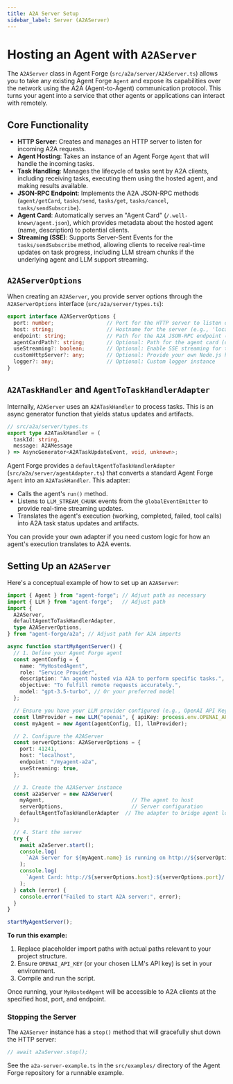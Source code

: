 ```yaml
---
title: A2A Server Setup
sidebar_label: Server (A2AServer)
---
```



# Hosting an Agent with `A2AServer`

The `A2AServer` class in Agent Forge (`src/a2a/server/A2AServer.ts`) allows you to take any existing Agent Forge `Agent` and expose its capabilities over the network using the A2A (Agent-to-Agent) communication protocol. This turns your agent into a service that other agents or applications can interact with remotely.

## Core Functionality

-   **HTTP Server**: Creates and manages an HTTP server to listen for incoming A2A requests.
-   **Agent Hosting**: Takes an instance of an Agent Forge `Agent` that will handle the incoming tasks.
-   **Task Handling**: Manages the lifecycle of tasks sent by A2A clients, including receiving tasks, executing them using the hosted agent, and making results available.
-   **JSON-RPC Endpoint**: Implements the A2A JSON-RPC methods (`agent/getCard`, `tasks/send`, `tasks/get`, `tasks/cancel`, `tasks/sendSubscribe`).
-   **Agent Card**: Automatically serves an "Agent Card" (`/.well-known/agent.json`), which provides metadata about the hosted agent (name, description) to potential clients.
-   **Streaming (SSE)**: Supports Server-Sent Events for the `tasks/sendSubscribe` method, allowing clients to receive real-time updates on task progress, including LLM stream chunks if the underlying agent and LLM support streaming.

## `A2AServerOptions`

When creating an `A2AServer`, you provide server options through the `A2AServerOptions` interface (`src/a2a/server/types.ts`):

```typescript
export interface A2AServerOptions {
  port: number;                 // Port for the HTTP server to listen on (e.g., 41241)
  host: string;                 // Hostname for the server (e.g., 'localhost', '0.0.0.0')
  endpoint: string;             // Path for the A2A JSON-RPC endpoint (e.g., '/a2a')
  agentCardPath?: string;       // Optional: Path for the agent card (defaults to '/.well-known/agent.json')
  useStreaming?: boolean;       // Optional: Enable SSE streaming for tasks/sendSubscribe (defaults to true)
  customHttpServer?: any;       // Optional: Provide your own Node.js http.Server instance
  logger?: any;                 // Optional: Custom logger instance
}
```

## `A2ATaskHandler` and `AgentToTaskHandlerAdapter`

Internally, `A2AServer` uses an `A2ATaskHandler` to process tasks. This is an async generator function that yields status updates and artifacts.

```typescript
// src/a2a/server/types.ts
export type A2ATaskHandler = (
  taskId: string,
  message: A2AMessage
) => AsyncGenerator<A2ATaskUpdateEvent, void, unknown>;
```

Agent Forge provides a `defaultAgentToTaskHandlerAdapter` (`src/a2a/server/agentAdapter.ts`) that converts a standard Agent Forge `Agent` into an `A2ATaskHandler`. This adapter:

-   Calls the agent's `run()` method.
-   Listens to `LLM_STREAM_CHUNK` events from the `globalEventEmitter` to provide real-time streaming updates.
-   Translates the agent's execution (working, completed, failed, tool calls) into A2A task status updates and artifacts.

You can provide your own adapter if you need custom logic for how an agent's execution translates to A2A events.

## Setting Up an `A2AServer`

Here's a conceptual example of how to set up an `A2AServer`:

```typescript
import { Agent } from "agent-forge"; // Adjust path as necessary
import { LLM } from "agent-forge";   // Adjust path
import {
  A2AServer,
  defaultAgentToTaskHandlerAdapter,
  type A2AServerOptions,
} from "agent-forge/a2a"; // Adjust path for A2A imports

async function startMyAgentServer() {
  // 1. Define your Agent Forge agent
  const agentConfig = {
    name: "MyHostedAgent",
    role: "Service Provider",
    description: "An agent hosted via A2A to perform specific tasks.",
    objective: "To fulfill remote requests accurately.",
    model: "gpt-3.5-turbo", // Or your preferred model
  };

  // Ensure you have your LLM provider configured (e.g., OpenAI API Key)
  const llmProvider = new LLM("openai", { apiKey: process.env.OPENAI_API_KEY });
  const myAgent = new Agent(agentConfig, [], llmProvider);

  // 2. Configure the A2AServer
  const serverOptions: A2AServerOptions = {
    port: 41241,
    host: "localhost",
    endpoint: "/myagent-a2a",
    useStreaming: true,
  };

  // 3. Create the A2AServer instance
  const a2aServer = new A2AServer(
    myAgent,                            // The agent to host
    serverOptions,                      // Server configuration
    defaultAgentToTaskHandlerAdapter  // The adapter to bridge agent logic with A2A protocol
  );

  // 4. Start the server
  try {
    await a2aServer.start();
    console.log(
      `A2A Server for ${myAgent.name} is running on http://${serverOptions.host}:${serverOptions.port}${serverOptions.endpoint}`
    );
    console.log(
      `Agent Card: http://${serverOptions.host}:${serverOptions.port}/.well-known/agent.json`
    );
  } catch (error) {
    console.error("Failed to start A2A server:", error);
  }
}

startMyAgentServer();
```

**To run this example:**

1.  Replace placeholder import paths with actual paths relevant to your project structure.
2.  Ensure `OPENAI_API_KEY` (or your chosen LLM's API key) is set in your environment.
3.  Compile and run the script.

Once running, your `MyHostedAgent` will be accessible to A2A clients at the specified host, port, and endpoint.

### Stopping the Server

The `A2AServer` instance has a `stop()` method that will gracefully shut down the HTTP server:

```typescript
// await a2aServer.stop();
```

See the `a2a-server-example.ts` in the `src/examples/` directory of the Agent Forge repository for a runnable example. 